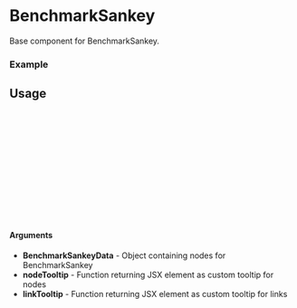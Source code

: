 
<Meta of={BenchmarkSankey} title="BenchmarkSankey" />

# BenchmarkSankey

Base component for BenchmarkSankey.

### Example

<Canvas of={BenchmarkSankey.Default} />

## Usage

```ts
import {BenchmarkSankey} from "gf-components";

const Example = () => {
  return (
    <BenchmarkSankey
      BenchmarkSankeyData={data}
      linkTooltip={linkTooltip}
      nodeTooltip={nodeTooltip}
    />
  );
};

export default Example;
```

#### Arguments
- **BenchmarkSankeyData** - Object containing nodes for BenchmarkSankey
- **nodeTooltip** - Function returning JSX element as custom tooltip for nodes
- **linkTooltip** - Function returning JSX element as custom tooltip for links